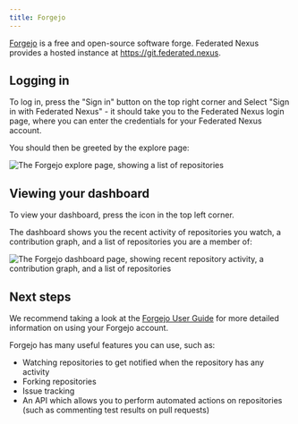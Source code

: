 ```yaml
---
title: Forgejo
---
```


[Forgejo](https://forgejo.org) is a free and open-source software forge. Federated Nexus provides a hosted instance at https://git.federated.nexus.

## Logging in

To log in, press the "Sign in" button on the top right corner and Select "Sign in with Federated Nexus" - it should take you to the Federated Nexus login page, where you can enter the credentials for your Federated Nexus account.

You should then be greeted by the explore page:

![The Forgejo explore page, showing a list of repositories](../../../images/forgejo/explore.png)

## Viewing your dashboard

To view your dashboard, press the icon in the top left corner.

The dashboard shows you the recent activity of repositories you watch, a contribution graph, and a list of repositories you are a member of:

![The Forgejo dashboard page, showing recent repository activity, a contribution graph, and a list of repositories](../../../images/forgejo/dashboard.png)

## Next steps

We recommend taking a look at the [Forgejo User Guide](https://forgejo.org/docs/v12.0/user/) for more detailed information on using your Forgejo account.

Forgejo has many useful features you can use, such as:

- Watching repositories to get notified when the repository has any activity
- Forking repositories
- Issue tracking
- An API which allows you to perform automated actions on repositories (such as commenting test results on pull requests)
